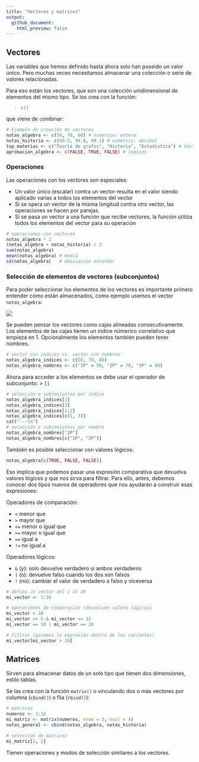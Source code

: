 ```yaml
---
title: "Vectores y matrices"
output: 
  github_document:
    html_preview: false
---
```


## Vectores

Las variables que hemos definido hasta ahora solo han poseido un valor único. Pero muchas veces necesitamos almacenar una colección o serie de valores relacionadas.

Para eso están los vectores, que son una colección unidimensional de elementos del mismo tipo. Se los crea con la función:

> `c()` 

que viene de `c`ombinar:

```r
# Ejemplo de creación de vectores
notas_algebra <- c(50, 70, 60) # numerico: entero
notas_historia <- c(90.5, 99.8, 90.1) # numerico: decimal
top_materias <- c("Teoría de grafos", "Historia", "Estadistica") # texto o caracteres
aprobacion_algebra <- c(FALSE, TRUE, FALSE) # logicos
```

### Operaciones

Las operaciones con los vectores son especiales:

- Un valor único (escalar) contra un vector resulta en el valor siendo aplicado varias a todos los elementos del vector
- Si se opera un vector de la misma longitud contra otro vector, las operaciones se hacen por parejas.
- Si se pasa un vector a una función que recibe vectores, la función utiliza todos los elementos del vector para su operación

```r
# operaciones con vectores
notas_algebra * 2
(notas_algebra + notas_historia) / 2
sum(notas_algebra)
mean(notas_algebra) # media
sd(notas_algebra)   # desviación estandar

```
### Selección de elementos de vectores (subconjuntos)

Para poder seleccionar los elementos de los vectores es importante primero entender cómo están almacenados, como ejemplo usemos el vector `notas_algebra`:

![](../pizarras/drawings/vector.png)

Se pueden pensar los vectores como cajas alineadas consecutivamente. Los elementos de las cajas tienen un índice númerico correlativo que empieza en 1. Opcionalmente los elementos también pueden tener nombres.

```r
# vector con indices vs. vector con nombres
notas_algebra_indices <- c(50, 70, 60)
notas_algebra_nombres <- c("1P" = 50, "2P" = 70, "3P" = 60)
```

Ahora para acceder a los elementos se debe usar el operador de subconjunto:
> `[]`

```r
# selección o subconjuntos por indice
notas_algebra_indices[1]
notas_algebra_indices[3]
notas_algebra_indices[1:2]
notas_algebra_indices[c(1, 3)]
cat("---\n")
# selección o subconjuntos por nombre
notas_algebra_nombres["2P"]
notas_algebra_nombres[c("1P", "3P")]

```

También es posible seleccionar con valores lógicos:
```r
notas_algebra[c(TRUE, FALSE, FALSE)]
```
Eso implica que podemos pasar una expresión comparativa que devuelva valores lógicos y que nos sirva para filtrar. Para ello, antes, debemos conocer dos tipos nuevos de operadores que nos ayudarán a construir esas expresiones:

Operadores de comparación:

- `<`  menor que
- `>`  mayor que
- `<=` menor o igual que
- `>=` mayor o igual que
- `==` igual a
- `!=` no igual a

Operadores lógicos:

- `&` (y): solo devuelve verdadero si ambos verdaderos
- `|` (o): devuelve falso cuando los dos son falsos
- `!` (no): cambiar el valor de verdadero a falso y viceversa

```r
# defino un vector del 1 al 20
mi_vector <- 1:20

# operaciones de comparación (devuelven valore lógicos)
mi_vector > 10
mi_vector >= 5 & mi_vector <= 15
mi_vector == 10 | mi_vector == 20

# filtrar (pasamos la expresión dentro de los corchetes)
mi_vector[mi_vector > 10]

```


## Matrices

Sirven para almacenar datos de un solo tipo que tienen dos dimensiones, estilo tablas.

Se las crea con la función `matrix()` o vinculando dos o más vectores por columna (`cbind()`) o fila (`rbind()`):
```r
# matrices
numeros <- 1:12
mi_matriz <- matrix(numeros, nrow = 3, ncol = 4)
notas_general <- cbind(notas_algebra, notas_historia)

# seleccion de matricez
mi_matriz[2, 2]
```

Tienen operaciones y modos de selección similares a los vectores.